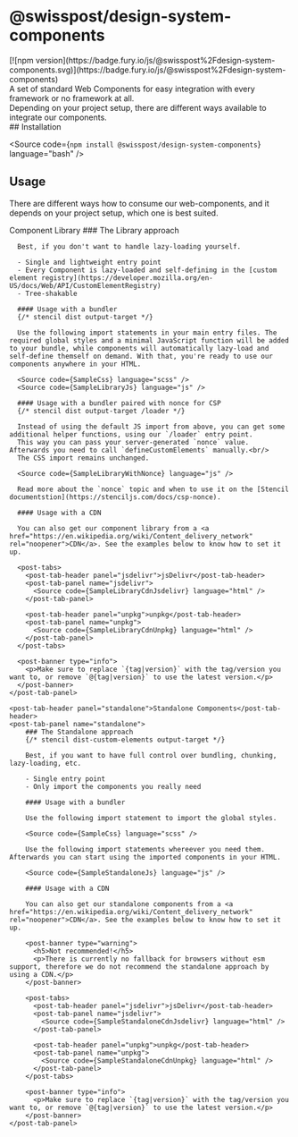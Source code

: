 


<Meta of={PackageStories} />

# @swisspost/design-system-components

<div className="npm-package-link">
  [![npm
  version](https://badge.fury.io/js/@swisspost%2Fdesign-system-components.svg)](https://badge.fury.io/js/@swisspost%2Fdesign-system-components)
</div>

<div className="lead">
  A set of standard Web Components for easy integration with every framework or no framework at all.
  <br />
  Depending on your project setup, there are different ways available to integrate our components.
</div>

<PackageDocs changelog={changelog}>
  ## Installation

  <Source code={`npm install @swisspost/design-system-components`} language="bash" />

  ## Usage

  There are different ways how to consume our web-components, and it depends on your project setup, which one is best suited.

  <post-tabs>
    <post-tab-header panel="library">Component Library</post-tab-header>
    <post-tab-panel name="library">
      ### The Library approach

      Best, if you don't want to handle lazy-loading yourself.

      - Single and lightweight entry point
      - Every Component is lazy-loaded and self-defining in the [custom element registry](https://developer.mozilla.org/en-US/docs/Web/API/CustomElementRegistry)
      - Tree-shakable

      #### Usage with a bundler
      {/* stencil dist output-target */}

      Use the following import statements in your main entry files. The required global styles and a minimal JavaScript function will be added to your bundle, while components will automatically lazy-load and self-define themself on demand. With that, you're ready to use our components anywhere in your HTML.

      <Source code={SampleCss} language="scss" />
      <Source code={SampleLibraryJs} language="js" />

      #### Usage with a bundler paired with nonce for CSP
      {/* stencil dist output-target /loader */}

      Instead of using the default JS import from above, you can get some additional helper functions, using our `/loader` entry point.
      This way you can pass your server-generated `nonce` value. Afterwards you need to call `defineCustomElements` manually.<br/>
      The CSS import remains unchanged.

      <Source code={SampleLibraryWithNonce} language="js" />

      Read more about the `nonce` topic and when to use it on the [Stencil documentstion](https://stenciljs.com/docs/csp-nonce).

      #### Usage with a CDN

      You can also get our component library from a <a href="https://en.wikipedia.org/wiki/Content_delivery_network" rel="noopener">CDN</a>. See the examples below to know how to set it up.

      <post-tabs>
        <post-tab-header panel="jsdelivr">jsDelivr</post-tab-header>
        <post-tab-panel name="jsdelivr">
          <Source code={SampleLibraryCdnJsdelivr} language="html" />
        </post-tab-panel>

        <post-tab-header panel="unpkg">unpkg</post-tab-header>
        <post-tab-panel name="unpkg">
          <Source code={SampleLibraryCdnUnpkg} language="html" />
        </post-tab-panel>
      </post-tabs>

      <post-banner type="info">
        <p>Make sure to replace `{tag|version}` with the tag/version you want to, or remove `@{tag|version}` to use the latest version.</p>
      </post-banner>
    </post-tab-panel>

    <post-tab-header panel="standalone">Standalone Components</post-tab-header>
    <post-tab-panel name="standalone">
        ### The Standalone approach
        {/* stencil dist-custom-elements output-target */}

        Best, if you want to have full control over bundling, chunking, lazy-loading, etc.

        - Single entry point
        - Only import the components you really need

        #### Usage with a bundler

        Use the following import statement to import the global styles.

        <Source code={SampleCss} language="scss" />

        Use the following import statements whereever you need them. Afterwards you can start using the imported components in your HTML.

        <Source code={SampleStandaloneJs} language="js" />

        #### Usage with a CDN

        You can also get our standalone components from a <a href="https://en.wikipedia.org/wiki/Content_delivery_network" rel="noopener">CDN</a>. See the examples below to know how to set it up.

        <post-banner type="warning">
          <h5>Not recommended!</h5>
          <p>There is currently no fallback for browsers without esm support, therefore we do not recommend the standalone approach by using a CDN.</p>
        </post-banner>

        <post-tabs>
          <post-tab-header panel="jsdelivr">jsDelivr</post-tab-header>
          <post-tab-panel name="jsdelivr">
            <Source code={SampleStandaloneCdnJsdelivr} language="html" />
          </post-tab-panel>

          <post-tab-header panel="unpkg">unpkg</post-tab-header>
          <post-tab-panel name="unpkg">
            <Source code={SampleStandaloneCdnUnpkg} language="html" />
          </post-tab-panel>
        </post-tabs>

        <post-banner type="info">
          <p>Make sure to replace `{tag|version}` with the tag/version you want to, or remove `@{tag|version}` to use the latest version.</p>
        </post-banner>
    </post-tab-panel>
  </post-tabs>
</PackageDocs>
